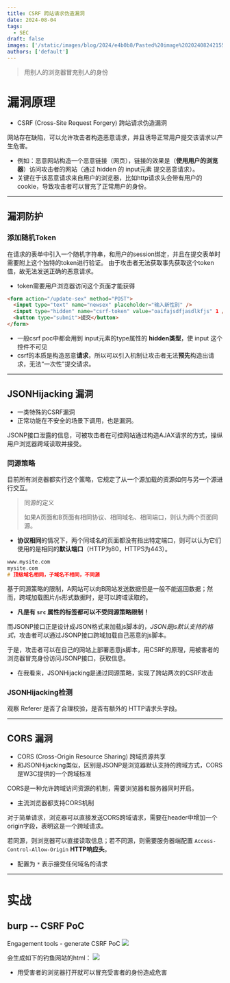 ```yaml
---
title: CSRF 跨站请求伪造漏洞
date: 2024-08-04
tags:
  - SEC
draft: false
images: ['/static/images/blog/2024/e4b0b8/Pasted%20image%2020240824215518.png']
authors: ['default']
---
```


> 用别人的浏览器冒充别人的身份

# 漏洞原理

- CSRF (Cross-Site Request Forgery) 跨站请求伪造漏洞

网站存在缺陷，可以允许攻击者构造恶意请求，并且诱导正常用户提交该请求以产生危害。

- 例如：恶意网站构造一个恶意链接（网页），链接的效果是（**使用用户的浏览器**）访问攻击者的网站（通过 hidden 的 input元素 提交恶意请求）。
- 关键在于该恶意请求来自用户的浏览器，比如http请求头会带有用户的cookie，导致攻击者可以冒充了正常用户的身份。

---

## 漏洞防护

### 添加随机Token

在请求的表单中引入一个随机字符串，和用户的session绑定，并且在提交表单时需要附上这个独特的token进行验证。
由于攻击者无法获取事先获取这个token值，故无法发送正确的恶意请求。

- token需要用户浏览器访问这个页面才能获得

```html
<form action="/update-sex" method="POST">
  <input type="text" name="newsex" placeholder="输入新性别" />
  <input type="hidden" name="csrf-token" value="oaifajsdfjasdlkfjs" 1 />
  <button type="submit">提交</button>
</form>
```

- 一般csrf poc中都会用到 input元素的type属性的 **hidden类型**，使 input 这个控件不可见
- csrf的本质是构造恶意**请求**，所以可以引入机制让攻击者无法**预先**构造出请求，无法“一次性”提交请求。

---

## JSONHijacking 漏洞

- 一类特殊的CSRF漏洞
- 正常功能在不安全的场景下调用，也是漏洞。

JSONP接口泄露的信息，可被攻击者在可控网站通过构造AJAX请求的方式，操纵用户浏览器跨域读取并接受。

### 同源策略

目前所有浏览器都实行这个策略，它规定了从一个源加载的资源如何与另一个源进行交互。

> 同源的定义
>
> 如果A页面和B页面有相同协议、相同域名、相同端口，则认为两个页面同源。

- **协议相同**的情况下，两个同域名的页面都没有指出特定端口，则可以认为它们使用的是相同的**默认端口**（HTTP为80，HTTPS为443）。

```c
www.mysite.com
mysite.com
# 顶级域名相同，子域名不相同，不同源
```

基于同源策略的限制，A网站可以向B网站发送数据但是一般不能返回数据；然而，跨域加载图片/js形式数据时，是可以跨域读取的。

- **凡是有 `src` 属性的标签都可以不受同源策略限制！**

而JSONP接口正是设计成JSON格式来加载js脚本的，_JSON是js默认支持的格式_，攻击者可以通过JSONP接口跨域加载自己恶意的js脚本。

于是，攻击者可以在自己的网站上部署恶意js脚本，用CSRF的原理，用被害者的浏览器冒充身份访问JSONP接口，获取信息。

- 在我看来，JSONHijacking是通过同源策略，实现了跨站两次的CSRF攻击

### JSONHijacking检测

观察 Referer 是否了合理校验，是否有额外的 HTTP请求头字段。

---

## CORS 漏洞

- CORS (Cross-Origin Resource Sharing) 跨域资源共享
- 和JSONHijacking类似，区别是JSONP是浏览器默认支持的跨域方式，CORS是W3C提供的一个跨域标准

CORS是一种允许跨域访问资源的机制，需要浏览器和服务器同时开启。

- 主流浏览器都支持CORS机制

对于简单请求，浏览器可以直接发送CORS跨域请求，需要在header中增加一个origin字段，表明这是一个跨域请求。

若同源，则浏览器可以直接读取信息；若不同源，则需要服务器端配置 `Access-Control-Allow-Origin` **HTTP响应头**。

- 配置为 `*` 表示接受任何域名的请求

---

# 实战

## burp -- CSRF PoC

Engagement tools - generate CSRF PoC
![](/static/images/blog/2024/e4b0b8/Pasted%20image%2020240824215319.png)

会生成如下的钓鱼网站的html：
![](/static/images/blog/2024/e4b0b8/Pasted%20image%2020240824215518.png)

- 用受害者的浏览器打开就可以冒充受害者的身份造成危害
